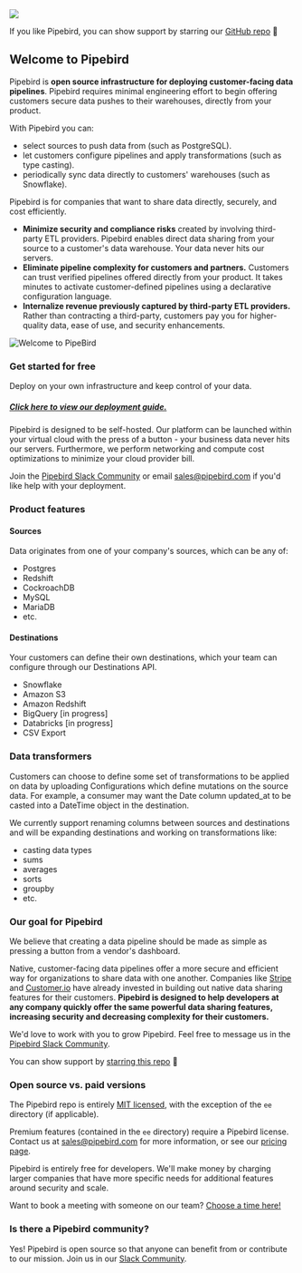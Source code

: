 <img class="w-full" src="/images/pipebird-intro.png" />

If you like Pipebird, you can show support by starring our [GitHub repo](https://github.com/pipebird/pipebird) 🌟

## Welcome to Pipebird

Pipebird is **open source infrastructure for deploying customer-facing data
pipelines**. Pipebird requires minimal engineering effort to begin offering
customers secure data pushes to their warehouses, directly from your product.

With Pipebird you can:

- select sources to push data from (such as PostgreSQL).
- let customers configure pipelines and apply transformations (such as type
  casting).
- periodically sync data directly to customers' warehouses (such as Snowflake).

Pipebird is for companies that want to share data directly, securely, and cost
efficiently.

- **Minimize security and compliance risks** created by involving third-party
  ETL providers. Pipebird enables direct data sharing from your source to a
  customer's data warehouse. Your data never hits our servers.
- **Eliminate pipeline complexity for customers and partners.** Customers can
  trust verified pipelines offered directly from your product. It takes minutes
  to activate customer-defined pipelines using a declarative configuration
  language.
- **Internalize revenue previously captured by third-party ETL providers.**
  Rather than contracting a third-party, customers pay you for higher-quality
  data, ease of use, and security enhancements.

<img
  class="w-full"
  src="/images/welcome-to-pipebird.svg"
  alt="Welcome to PipeBird"
/>

### Get started for free

Deploy on your own infrastructure and keep control of your data.

##### [Click here to view our deployment guide.](/reference/quickstart)

Pipebird is designed to be self-hosted. Our platform can be launched within your
virtual cloud with the press of a button - your business data never hits our
servers. Furthermore, we perform networking and compute cost optimizations to
minimize your cloud provider bill.

Join the
[Pipebird Slack Community](https://join.slack.com/t/pipebirdcommunity/shared%5Finvite/zt-1emvmxdk6-jBc9qXDDgeLhinJ8ktOgHg)
or email [sales@pipebird.com](mailto:sales@pipebird.com) if you'd like help with
your deployment.

### Product features

#### Sources

Data originates from one of your company's sources, which can be any of:

- Postgres
- Redshift
- CockroachDB
- MySQL
- MariaDB
- etc.

#### Destinations

Your customers can define their own destinations, which your team can configure
through our Destinations API.

- Snowflake
- Amazon S3
- Amazon Redshift
- BigQuery \[in progress\]
- Databricks \[in progress\]
- CSV Export

### Data transformers

Customers can choose to define some set of transformations to be applied on data
by uploading Configurations which define mutations on the source data. For
example, a consumer may want the Date column updated_at to be casted into a
DateTime object in the destination.

We currently support renaming columns between sources and destinations and will
be expanding destinations and working on transformations like:

- casting data types
- sums
- averages
- sorts
- groupby
- etc.

### Our goal for Pipebird

We believe that creating a data pipeline should be made as simple as pressing a
button from a vendor's dashboard.

Native, customer-facing data pipelines offer a more secure and efficient way for
organizations to share data with one another. Companies like
[Stripe](https://stripe.com/data-pipeline) and
[Customer.io](https://customer.io/data-warehouse) have already invested in
building out native data sharing features for their customers. **Pipebird is
designed to help developers at any company quickly offer the same powerful data
sharing features, increasing security and decreasing complexity for their
customers.**

We'd love to work with you to grow Pipebird. Feel free to message us in the
[Pipebird Slack Community](https://join.slack.com/t/pipebirdcommunity/shared%5Finvite/zt-1emvmxdk6-jBc9qXDDgeLhinJ8ktOgHg).

You can show support by
[starring this repo](https://github.com/pipebird/pipebird) 🌟

### Open source vs. paid versions

The Pipebird repo is entirely [MIT licensed](/LICENSE), with the exception of
the `ee` directory (if applicable).

Premium features (contained in the `ee` directory) require a Pipebird license.
Contact us at [sales@pipebird.com](mailto:sales@pipebird.com) for more
information, or see our [pricing page](https://pipebird.com/pricing).

Pipebird is entirely free for developers. We'll make money by charging larger
companies that have more specific needs for additional features around security
and scale.

Want to book a meeting with someone on our team?
[Choose a time here!](https://calendly.com/pipebird)

### Is there a Pipebird community?

Yes! Pipebird is open source so that anyone can benefit from or contribute to
our mission. Join us in our
[Slack Community](https://join.slack.com/t/pipebirdcommunity/shared%5Finvite/zt-1emvmxdk6-jBc9qXDDgeLhinJ8ktOgHg).
